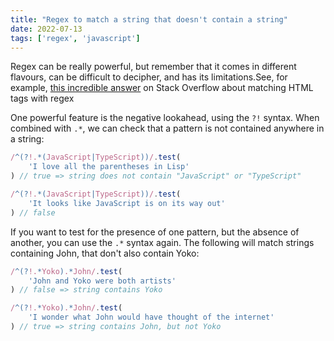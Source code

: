 ```yaml
---
title: "Regex to match a string that doesn't contain a string"
date: 2022-07-13
tags: ['regex', 'javascript']
---
```



<Dropcap>Regex</Dropcap> can be really powerful, but remember that it comes in different flavours, can
be difficult to decipher, and has its limitations.<MarginNote id={1}>See, for example, [this incredible answer](https://stackoverflow.com/a/1732454) on Stack Overflow about matching HTML tags with regex</MarginNote>

One powerful feature is the negative lookahead, using the `?!` syntax. When combined with
`.*`, we can check that a pattern is not contained anywhere in a string:

```js
/^(?!.*(JavaScript|TypeScript))/.test(
    'I love all the parentheses in Lisp'
) // true => string does not contain "JavaScript" or "TypeScript"

/^(?!.*(JavaScript|TypeScript))/.test(
    'It looks like JavaScript is on its way out'
) // false
```

If you want to test for the presence of one pattern, but the absence of another, you can
use the `.*` syntax again. The following will match strings containing John, that don't
also contain Yoko:

```js
/^(?!.*Yoko).*John/.test(
    'John and Yoko were both artists'
) // false => string contains Yoko

/^(?!.*Yoko).*John/.test(
    'I wonder what John would have thought of the internet'
) // true => string contains John, but not Yoko
```
